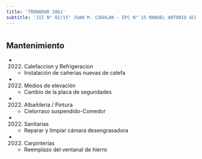 ```yaml
---
title: 'TRONADOR 2861'
subtitle: 'JII N° 02/15° JUAN M. COGHLAN - EPC N° 15 MANUEL ANTONIO ACEVEDO'
---
```


#


## Mantenimiento

*  (2022) Calefaccion y Refrigeracion 
    + Instalación de cañerías nuevas de calefa

*  (2022) Medios de elevación 
    + Cambio de la placa de seguridades

*  (2022) Albañileria / Pintura 
    + Cielorraso suspendido-Comedor

*  (2022) Sanitarias 
    + Reparar y limpiar cámara desengrasadora

*  (2022) Carpinterías 
    + Reemplazo del ventanal de hierro



